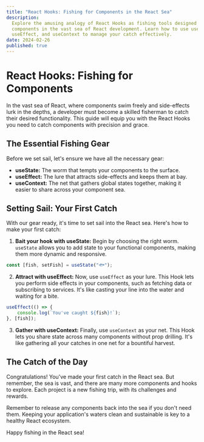 ```yaml
---
title: "React Hooks: Fishing for Components in the React Sea"
description:
  Explore the amusing analogy of React Hooks as fishing tools designed to catch
  components in the vast sea of React development. Learn how to use useState,
  useEffect, and useContext to manage your catch effectively.
date: 2024-02-26
published: true
---
```


# React Hooks: Fishing for Components

In the vast sea of React, where components swim freely and side-effects lurk in
the depths, a developer must become a skilled fisherman to catch their desired
functionality. This guide will equip you with the React Hooks you need to catch
components with precision and grace.

## The Essential Fishing Gear

Before we set sail, let's ensure we have all the necessary gear:

- **useState:** The worm that tempts your components to the surface.
- **useEffect:** The lure that attracts side-effects and keeps them at bay.
- **useContext:** The net that gathers global states together, making it easier
  to share across your component sea.

## Setting Sail: Your First Catch

With our gear ready, it's time to set sail into the React sea. Here's how to
make your first catch:

1. **Bait your hook with useState:** Begin by choosing the right worm.
   `useState` allows you to add state to your functional components, making them
   more dynamic and responsive.

```jsx
const [fish, setFish] = useState("🐟");
```

2. **Attract with useEffect:** Now, use `useEffect` as your lure. This Hook lets
   you perform side effects in your components, such as fetching data or
   subscribing to services. It's like casting your line into the water and
   waiting for a bite.

```jsx
useEffect(() => {
	console.log(`You've caught ${fish}!`);
}, [fish]);
```

3. **Gather with useContext:** Finally, use `useContext` as your net. This Hook
   lets you share state across many components without prop drilling. It's like
   gathering all your catches in one net for a bountiful harvest.

## The Catch of the Day

Congratulations! You've made your first catch in the React sea. But remember,
the sea is vast, and there are many more components and hooks to explore. Each
project is a new fishing trip, with its challenges and rewards.

Remember to release any components back into the sea if you don't need them.
Keeping your application's waters clean and sustainable is key to a healthy
React ecosystem.

Happy fishing in the React sea!
